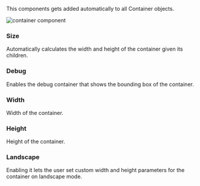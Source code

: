 
<SpecialHeader  
 title="Container Component"  
 usesComponent="container"  
 usesComponentLink="/studio-docs/2d/objects/container"
 buttonText="Switch to Object"
/>



This components gets added automatically to all Container objects.

<Image src="/studio-docs/components/container-component.png" alt="container component" width={600} height={600} className='pt-6 '/>

### Size

Automatically calculates the width and height of the container given its children.

### Debug

Enables the debug container that shows the bounding box of the container.

### Width

Width of the container.

### Height

Height of the container.

### Landscape

Enabling it lets the user set custom width and height parameters for the container on landscape mode.